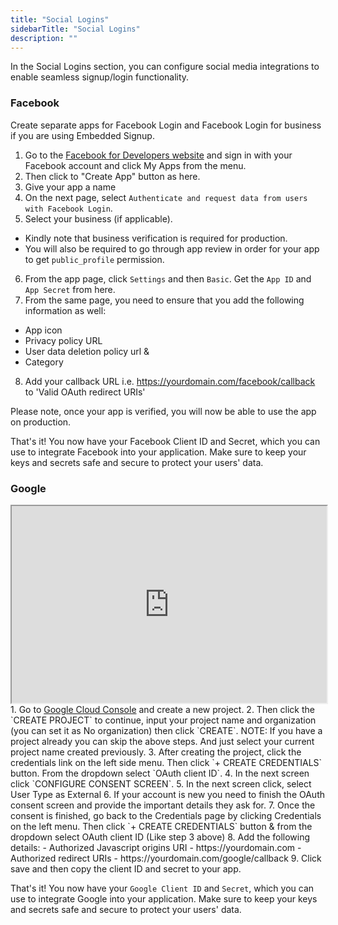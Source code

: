 ```yaml
---
title: "Social Logins"
sidebarTitle: "Social Logins"
description: ""
---
```


In the Social Logins section, you can configure social media integrations to enable seamless signup/login functionality. 

### Facebook
<Info>
    Create separate apps for Facebook Login and Facebook Login for business if you are using Embedded Signup.
</Info>

1. Go to the <a href="https://developers.facebook.com/">Facebook for Developers website</a> and sign in with your Facebook account and click My Apps from the menu.
2. Then click to "Create App" button as here.
3. Give your app a name
4. On the next page, select `Authenticate and request data from users with Facebook Login`.
5. Select your business (if applicable).
- Kindly note that business verification is required for production.
- You will also be required to go through app review in order for your app to get `public_profile` permission.
6. From the app page, click `Settings` and then `Basic`. Get the `App ID` and `App Secret` from here. 
7. From the same page, you need to ensure that you add the following information as well:
- App icon
- Privacy policy URL
- User data deletion policy url &
- Category
8. Add your callback URL i.e. https://yourdomain.com/facebook/callback to 'Valid OAuth redirect URIs'

Please note, once your app is verified, you will now be able to use the app on production.

That's it! You now have your Facebook Client ID and Secret, which you can use to integrate Facebook into your application. Make sure to keep your keys and secrets safe and secure to protect your users' data.

### Google
<iframe height="315" width="100%" src="https://www.youtube.com/embed/FldekhLEya0?si=hkl_2UKu_-XIrPkD"> </iframe>
1. Go to <a href="https://console.cloud.google.com/apis/dashboard" target="_blank">Google Cloud Console</a> and create a new project.
2. Then click the `CREATE PROJECT` to continue, input your project name and organization (you can set it as No organization) then click `CREATE`.
<Info>
    NOTE: If you have a project already you can skip the above steps. And just select your current project name created previously.
</Info>
3. After creating the project, click the credentials link on the left side menu. Then click `+ CREATE CREDENTIALS` button. From the dropdown select `OAuth client ID`.
4. In the next screen click `CONFIGURE CONSENT SCREEN`.
5. In the next screen click, select User Type as External
6. If your account is new you need to finish the OAuth consent screen and provide the important details they ask for.
7. Once the consent is finished, go back to the Credentials page by clicking Credentials on the left menu. Then click `+ CREATE CREDENTIALS` button & from the dropdown select OAuth client ID (Like step 3 above)
8. Add the following details:
    - Authorized Javascript origins URI - https://yourdomain.com
    - Authorized redirect URIs - https://yourdomain.com/google/callback
9. Click save and then copy the client ID and secret to your app.


That's it! You now have your `Google Client ID` and `Secret`, which you can use to integrate Google into your application. Make sure to keep your keys and secrets safe and secure to protect your users' data.